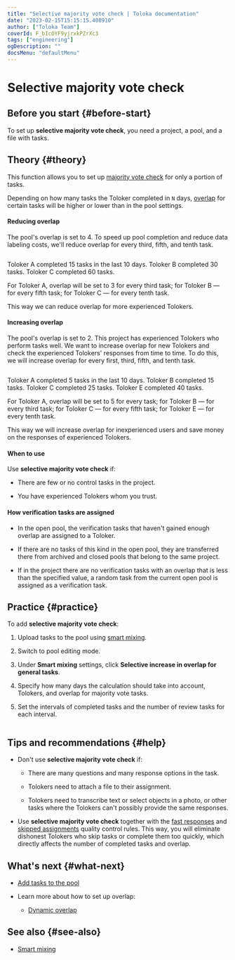 ```yaml
---
title: "Selective majority vote check | Toloka documentation"
date: "2023-02-15T15:15:15.408910"
author: ["Toloka Team"]
coverId: F_bIcOYF9yjrxkPZrXc3
tags: ["engineering"]
ogDescription: ""
docsMenu: "defaultMenu"
---
```



# Selective majority vote check

## Before you start {#before-start}

To set up **selective majority vote check**, you need a project, a pool, and a file with tasks.

## Theory {#theory}

This function allows you to set up [majority vote check](/docs-new/guide/mvote) for only a portion of tasks.

Depending on how many tasks the Toloker completed in `N` days, [overlap](/docs-new/glossary#overlap) for certain tasks will be higher or lower than in the pool settings.

<Cut title="How it works">

#### Reducing overlap

The pool's overlap is set to 4. To speed up pool completion and reduce data labeling costs, we'll reduce overlap for every third, fifth, and tenth task.

<Image withBackground imageId="1675426646592" alt="" />

Toloker A completed 15 tasks in the last 10 days. Toloker B completed 30 tasks. Toloker C completed 60 tasks.

For Toloker A, overlap will be set to 3 for every third task; for Toloker B — for every fifth task; for Toloker C — for every tenth task.

This way we can reduce overlap for more experienced Tolokers.

#### Increasing overlap

The pool's overlap is set to 2. This project has experienced Tolokers who perform tasks well. We want to increase overlap for new Tolokers and check the experienced Tolokers' responses from time to time. To do this, we will increase overlap for every first, third, fifth, and tenth task.

<Image withBackground imageId="1675426634406" alt="" />

Toloker A completed 5 tasks in the last 10 days. Toloker B completed 15 tasks. Toloker C completed 25 tasks. Toloker E completed 40 tasks.

For Toloker A, overlap will be set to 5 for every task; for Toloker B — for every third task; for Toloker C — for every fifth task; for Toloker E — for every tenth task.

This way we will increase overlap for inexperienced users and save money on the responses of experienced Tolokers.

</Cut>

#### When to use

Use **selective majority vote check** if:

- There are few or no control tasks in the project.

- You have experienced Tolokers whom you trust.

#### How verification tasks are assigned

- In the open pool, the verification tasks that haven't gained enough overlap are assigned to a Toloker.

- If there are no tasks of this kind in the open pool, they are transferred there from archived and closed pools that belong to the same project.

- If in the project there are no verification tasks with an overlap that is less than the specified value, a random task from the current open pool is assigned as a verification task.

## Practice {#practice}

To add **selective majority vote check**:

1. Upload tasks to the pool using [smart mixing](/docs-new/guide/distribute-tasks-by-pages#smart-mixing).

1. Switch to pool editing mode.

1. Under **Smart mixing** settings, click **Selective increase in overlap for general tasks**.

1. Specify how many days the calculation should take into account, Tolokers, and overlap for majority vote tasks.

1. Set the intervals of completed tasks and the number of review tasks for each interval.

<Cut title="Example">

<Image withBackground imageId="1675426646592" alt="" />

</Cut>

## Tips and recommendations {#help}

- Don't use **selective majority vote check** if:

    - There are many questions and many response options in the task.

    - Tolokers need to attach a file to their assignment.

    - Tolokers need to transcribe text or select objects in a photo, or other tasks where the Tolokers can't possibly provide the same responses.

- Use **selective majority vote check** together with the [fast responses](/docs-new/guide/quick-answers) and [skipped assignments](/docs-new/guide/skipped-assignments) quality control rules. This way, you will eliminate dishonest Tolokers who skip tasks or complete them too quickly, which directly affects the number of completed tasks and overlap.

## What's next {#what-next}

- [Add tasks to the pool](/docs-new/guide/pool)

- Learn more about how to set up overlap:

    - [Dynamic overlap](/docs-new/guide/dynamic-overlap)

## See also {#see-also}

- [Smart mixing](/docs-new/guide/distribute-tasks-by-pages#smart-mixing)

<ContactGuideSupport/>
